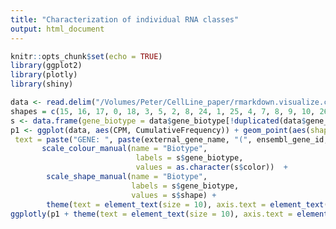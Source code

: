 ```yaml
---
title: "Characterization of individual RNA classes"
output: html_document
---
```


```r
knitr::opts_chunk$set(echo = TRUE)
library(ggplot2)
library(plotly)
library(shiny)

```


```r
data <- read.delim("/Volumes/Peter/CellLine_paper/rmarkdown.visualize.cumulative.plot/CPM.cumulative.freq.txt")
shapes = c(15, 16, 17, 0, 18, 3, 5, 2, 8, 24, 1, 25, 4, 7, 8, 9, 10, 26:30)
s <- data.frame(gene_biotype = data$gene_biotype[!duplicated(data$gene_biotype)], shape = shapes[1:length(unique(data$col))] , color = unique(data$col))
p1 <- ggplot(data, aes(CPM, CumulativeFrequency)) + geom_point(aes(shape = gene_biotype, color = gene_biotype,
 text = paste("GENE: ", paste(external_gene_name, "(", ensembl_gene_id, ")", sep = ""), "\nGENE LENGTH (bp):", GeneLength)), size = 1) + theme_classic() + labs(x = "Average expression across cell lines (log2 CPM)", y = "Cumulative Relative Frequency", color='Biotype') + theme(legend.position = "right") +
       scale_colour_manual(name = "Biotype",
                            labels = s$gene_biotype,
                            values = as.character(s$color))  +
        scale_shape_manual(name = "Biotype",
                           labels = s$gene_biotype,
                           values = s$shape) +
        theme(text = element_text(size = 10), axis.text = element_text(size = 10))
ggplotly(p1 + theme(text = element_text(size = 10), axis.text = element_text(size = 10), legend.text = element_text(size = 10)), width = 1000, height = 1000)
```
